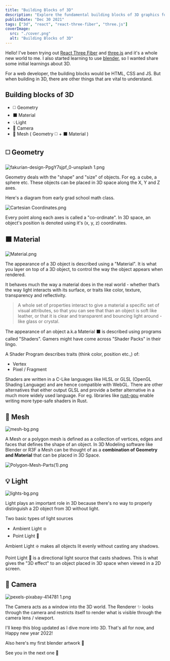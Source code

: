 ```yaml
---
title: "Building Blocks of 3D"
description: "Explore the fundamental building blocks of 3D graphics for web development, from geometry and materials to lighting, mesh objects, and cameras."
publishDate: "Dec 30 2021"
tags: ["3d", "react", "react-three-fiber", "three.js"]
coverImage:
  src: "./cover.png"
  alt: "Building Blocks of 3D"
---
```



Hello! I've been trying out [React Three Fiber](https://github.com/pmndrs/react-three-fiber) and [three.js](https://threejs.org/) and it's a whole new world to me. I also started learning to use [blender](https://blender.org), so I wanted share some initial learnings about 3D.

For a web developer, the building blocks would be HTML, CSS and JS. But when building in 3D, there are other things that are vital to understand.

## Building blocks of 3D

- ◻️ Geometry
- ⬛ Material
- 💡Light
- 🎥 Camera
- 🔲 Mesh ( Geometry ◻️ + ⬛ Material )

## ◻️ Geometry

![fakurian-design-PpgY7sjpf_0-unsplash 1.png](https://cdn.hashnode.com/res/hashnode/image/upload/v1640844276772/h6NsCtJMi.png)

Geometry deals with the "shape" and "size" of objects. For eg. a cube, a sphere etc. These objects can be placed in 3D space along the X, Y and Z axes.

Here's a diagram from early grad school math class.

![Cartesian Coordinates.png](https://cdn.hashnode.com/res/hashnode/image/upload/v1640843988623/2uotsqm6x.png)

Every point along each axes is called a "co-ordinate". In 3D space, an object's position is denoted using it's (x, y, z) coordinates.

## ⬛ Material

![Material.png](https://cdn.hashnode.com/res/hashnode/image/upload/v1640844951742/tlhkzdETg.png)

The appearance of a 3D object is described using a "Material". It is what you layer on top of a 3D object, to control the way the object appears when rendered.

It behaves much the way a material does in the real world - whether that’s the way light interacts with its surface, or traits like color, texture, transparency and reflectivity.

> A whole set of properties interact to give a material a specific set of visual attributes, so that you can see that than an object is soft like leather, or that it is clear and transparent and bouncing light around - like glass or crystal.

The appearance of an object a.k.a Material ⬛ is described using programs called "Shaders". Gamers might have come across "Shader Packs" in their lingo.

A Shader Program describes traits (think color, position etc.,) of:

- Vertex
- Pixel / Fragment

Shaders are written in a C-Like languages like HLSL or GLSL (OpenGL Shading Language) and are hence compatible with WebGL. There are other alternatives that either output GLSL and provide a better alternative in a much more widely used language. For eg. libraries like [rust-gpu](https://github.com/EmbarkStudios/rust-gpu) enable writing more type-safe shaders in Rust.

## 🔲 Mesh

![mesh-bg.png](https://cdn.hashnode.com/res/hashnode/image/upload/v1640847117315/ZkDsS4kng.png)

A Mesh or a polygon mesh is defined as a collection of vertices, edges and faces that defines the shape of an object. In 3D Modeling software like Blender or R3F a Mesh can be thought of as a **combination of Geometry and Material** that can be placed in 3D Space.

![Polygon-Mesh-Parts(1).png](https://cdn.hashnode.com/res/hashnode/image/upload/v1640843793180/T8ECEGHz5.png)

## 💡 Light

![lights-bg.png](https://cdn.hashnode.com/res/hashnode/image/upload/v1640847218877/DfO45XcPo.png)

Light plays an important role in 3D because there's no way to properly distinguish a 2D object from 3D without light.

Two basic types of light sources

- Ambient Light ❇️
- Point Light 🔦

Ambient Light ❇️ makes all objects lit evenly without casting any shadows.

Point Light 🔦 is a directional light source that casts shadows. This is what gives the "3D effect" to an object placed in 3D space when viewed in a 2D screen.

## 🎥 Camera

![pexels-pixabay-414781 1.png](https://cdn.hashnode.com/res/hashnode/image/upload/v1640847035020/ePzneo6rs.png)

The Camera acts as a window into the 3D world. The Renderer ✨ looks through the camera and restricts itself to render what is visible through the camera lens / viewport.

I'll keep this blog updated as I dive more into 3D. That's all for now, and Happy new year 2022!

Also here's my first blender artwork 🎉

<div class="tweet-embed">
  <Tweet id="1475766509347557379" />
</div>

See you in the next one 👋
